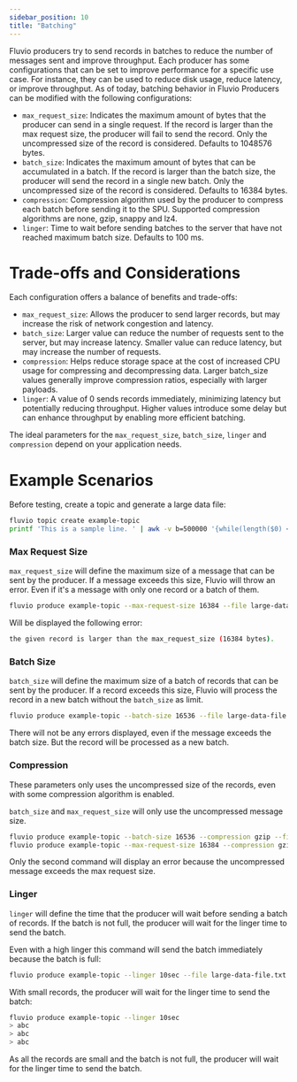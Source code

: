 ```yaml
---
sidebar_position: 10
title: "Batching"
---
```


Fluvio producers try to send records in batches to reduce the number of messages sent and improve throughput. Each producer has some configurations that can be set to improve performance for a specific use case. For instance, they can be used to reduce disk usage, reduce latency, or improve throughput.
As of today, batching behavior in Fluvio Producers can be modified with the following configurations:

- `max_request_size`: Indicates the maximum amount of bytes that the producer can send in a single request. If the record is larger than the max request size, the producer will fail to send the record. Only the uncompressed size of the record is considered. Defaults to 1048576 bytes.
- `batch_size`: Indicates the maximum amount of bytes that can be accumulated in a batch. If the record is larger than the batch size, the producer will send the record in a single new batch. Only the uncompressed size of the record is considered. Defaults to 16384 bytes.
- `compression`: Compression algorithm used by the producer to compress each batch before sending it to the SPU. Supported compression algorithms are none, gzip, snappy and lz4.
- `linger`:  Time to wait before sending batches to the server that have not reached maximum batch size. Defaults to 100 ms.


# Trade-offs and Considerations

Each configuration offers a balance of benefits and trade-offs:

- `max_request_size`: Allows the producer to send larger records, but may increase the risk of network congestion and latency. 
- `batch_size`: Larger value can reduce the number of requests sent to the server, but may increase latency. Smaller value can reduce latency, but may increase the number of requests.
- `compression`: Helps reduce storage space at the cost of increased CPU usage for compressing and decompressing data. Larger batch_size values generally improve compression ratios, especially with larger payloads.
- `linger`: A value of 0 sends records immediately, minimizing latency but potentially reducing throughput. Higher values introduce some delay but can enhance throughput by enabling more efficient batching.

The ideal parameters for the `max_request_size`, `batch_size`, `linger` and `compression` depend on your application needs.

# Example Scenarios

Before testing, create a topic and generate a large data file:

```bash
fluvio topic create example-topic
printf 'This is a sample line. ' | awk -v b=500000 '{while(length($0) < b) $0 = $0 $0}1' | cut -c1-500000 > large-data-file.txt
```

### Max Request Size

`max_request_size` will define the maximum size of a message that can be sent by the producer. If a message exceeds this size, Fluvio will throw an error. Even if it's a message with only one record or a batch of them.

```bash
fluvio produce example-topic --max-request-size 16384 --file large-data-file.txt --raw
```

Will be displayed the following error:

```bash
the given record is larger than the max_request_size (16384 bytes).
```

### Batch Size

`batch_size` will define the maximum size of a batch of records that can be sent by the producer. If a record exceeds this size, Fluvio will process the record in a new batch without the `batch_size` as limit.

```bash
fluvio produce example-topic --batch-size 16536 --file large-data-file.txt --raw
```

There will not be any errors displayed, even if the message exceeds the batch size. But the record will be processed as a new batch.

### Compression

These parameters only uses the uncompressed size of the records, even with some compression algorithm is enabled.

`batch_size` and `max_request_size` will only use the uncompressed message size.

```bash
fluvio produce example-topic --batch-size 16536 --compression gzip --file large-data-file.txt --raw
fluvio produce example-topic --max-request-size 16384 --compression gzip --file large-data-file.txt --raw
```

Only the second command will display an error because the uncompressed message exceeds the max request size.


### Linger

`linger` will define the time that the producer will wait before sending a batch of records. If the batch is not full, the producer will wait for the linger time to send the batch.

Even with a high linger this command will send the batch immediately because the batch is full:

```bash
fluvio produce example-topic --linger 10sec --file large-data-file.txt --raw
```

With small records, the producer will wait for the linger time to send the batch:
  
```bash   
fluvio produce example-topic --linger 10sec
> abc
> abc
> abc
```

As all the records are small and the batch is not full, the producer will wait for the linger time to send the batch.
